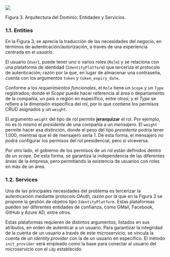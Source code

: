 ![](../../../../static/img/sdlc/arquitectura/dominio.png)

Figura 3. Arquitectura del Dominio: Entidades y Servicios.

### 1.1. Entities

En la Figura 3, se aprecia la traducción de las necesidades del negocio, en términos de autenticación/autorización, a través de una experiencia centrada en el _usuario_.

El usuario (`User`), puede tener uno o varios roles (`Role`) y se relaciona con una plataforma de identidad (`IdentityPlatform`) que terceriza el protocolo de autenticación; razón por la que, en lugar de almacenar una contraseña, cuenta con los argumentos `token` y `token_expiry_date`.

Conforme a los _requerimientos funcionales_, el `Role` tiene un `Scope` y un `Type` registrados; donde el _Scope_ puede hacer referencia al área o departamento de la compañía, un país o región en específico, entre otros; y el _Type_ se refiere a la dimensión específica del rol, por lo que contiene los permisos CRUD asignados y un `weight`.

El argumento `weight` del tipo de rol permite __jerarquizar__ el rol. Por ejemplo, no es lo mismo el _presidente_ de una compañía a un _mensajero_. El `weight` permite hacer esa distinción, donde el peso del tipo _presidente_ podría tener 1.000, mientras que el de mensajero sería 1. De esta forma, el mensajero no podrá configurar los permisos del rol presidencial, pero sí viceversa.

Por otro lado, el gobierno de los permisos de un rol están definidos dentro de un _scope_. De esta forma, se garantiza la independencia de las diferentes áreas de la empresa, pero permitiendo la existencia de usuarios con roles en más de un área.

### 1.2. Services

Una de las principales necesidades del problema es tercerizar la autenticación mediante protocolo OAuth, razón por la que en la Figura 3 se propone la gestión de objetos tipo `IdentityPlatform`. Estas plataformas pueden ser diferentes entidades de confianza, como GMail, Facebook, GitHub y Azure AD, entre otros.

Estas plataformas requieren de distintos argumentos, listados en sus atributos, en orden de autenticar a un usuario. Para garantizar la integridad de la cuenta de un usuario a través de este microservicio, se vincula la cuenta de un _identity provider_ con la de un usuario en específico. El método `init_provider` será empleado como la base para conectar al usuario del microservicio con el `idp` establecido. 





